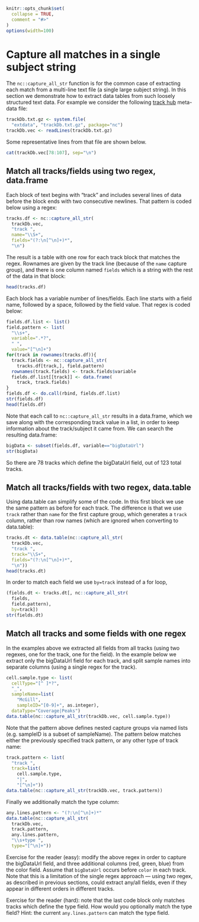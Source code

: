 <!--
%\VignetteEngine{knitr::knitr}
%\VignetteIndexEntry{vignette 2: capture all matches}
-->

```r
knitr::opts_chunk$set(
  collapse = TRUE,
  comment = "#>"
)
options(width=100)
```

# Capture all matches in a single subject string

The `nc::capture_all_str` function is for the common case of
extracting each match from a multi-line text file (a single large
subject string). In this section we demonstrate how to extract data
tables from such loosely structured text data. For example we consider
the following [track
hub](http://genome.cse.ucsc.edu/goldenPath/help/hgTrackHubHelp.html)
meta-data file:

```r
trackDb.txt.gz <- system.file(
  "extdata", "trackDb.txt.gz", package="nc")
trackDb.vec <- readLines(trackDb.txt.gz)
```

Some representative lines from that file are shown below.

```r
cat(trackDb.vec[78:107], sep="\n")
```

## Match all tracks/fields using two regex, data.frame

Each block of text begins with "track" and includes several lines of
data before the block ends with two consecutive newlines. That pattern
is coded below using a regex:

```r
tracks.df <- nc::capture_all_str(
  trackDb.vec, 
  "track ",
  name="\\S+",
  fields="(?:\n[^\n]+)*",
  "\n")
```

The result is a table with one row for each track block that matches
the regex. Rownames are given by the track line (because of the `name`
capture group), and there is one column named `fields` which is a
string with the rest of the data in that block:

```r
head(tracks.df)
```

Each block has a variable number of lines/fields. Each line starts
with a field name, followed by a space, followed by the field
value. That regex is coded below:

```r
fields.df.list <- list()
field.pattern <- list(
  "\\s+",
  variable=".*?",
  " ",
  value="[^\n]+")
for(track in rownames(tracks.df)){
  track.fields <- nc::capture_all_str(
    tracks.df[track,], field.pattern)
  rownames(track.fields) <- track.fields$variable
  fields.df.list[[track]] <- data.frame(
    track, track.fields)
}
fields.df <- do.call(rbind, fields.df.list)
str(fields.df)
head(fields.df)
```

Note that each call to `nc::capture_all_str` results in a data.frame,
which we save along with the corresponding track value in a list, in
order to keep information about the track/subject it came from. We can
search the resulting data.frame:

```r
bigData <- subset(fields.df, variable=="bigDataUrl")
str(bigData)
```

So there are 78 tracks which define the bigDataUrl field, out of
123 total tracks.

## Match all tracks/fields with two regex, data.table

Using data.table can simplify some of the code. In this first block we
use the same pattern as before for each track. The difference is that
we use `track` rather than `name` for the first capture group, which
generates a `track` column, rather than row names (which are ignored
when converting to data.table):

```r
tracks.dt <- data.table(nc::capture_all_str(
  trackDb.vec, 
  "track ",
  track="\\S+",
  fields="(?:\n[^\n]+)*",
  "\n"))
head(tracks.dt)
```

In order to match each field we use `by=track` instead of a for loop,

```r
(fields.dt <- tracks.dt[, nc::capture_all_str(
  fields,
  field.pattern),
  by=track])
str(fields.dt)
```

## Match all tracks and some fields with one regex

In the examples above we extracted all fields from all tracks (using
two regexes, one for the track, one for the field). In the example
below we extract only the bigDataUrl field for each track, and split
sample names into separate columns (using a single regex for the
track).

```r
cell.sample.type <- list(
  cellType="[^ ]*?",
  "_",
  sampleName=list(
    "McGill",
    sampleID="[0-9]+", as.integer),
  dataType="Coverage|Peaks")
data.table(nc::capture_all_str(trackDb.vec, cell.sample.type))
```

Note that the pattern above defines nested capture groups via named
lists (e.g. sampleID is a subset of sampleName). The pattern below
matches either the previously specified track pattern, or any other
type of track name:

```r
track.pattern <- list(
  "track ",
  track=list(
    cell.sample.type,
    "|",
    "[^\n]+"))
data.table(nc::capture_all_str(trackDb.vec, track.pattern))
```

Finally we additionally match the type column:

```r
any.lines.pattern <- "(?:\n[^\n]+)*"
data.table(nc::capture_all_str(
  trackDb.vec,
  track.pattern,
  any.lines.pattern,
  "\\s+type ",
  type="[^\n]+"))
```

Exercise for the reader (easy): modify the above regex in order to capture
the bigDataUrl field, and three additional columns (red, green, blue)
from the color field. Assume that `bigDataUrl` occurs before `color`
in each track. Note that this is a limitation of the single regex
approach --- using two regex, as described in previous sections, could
extract any/all fields, even if they appear in different orders in
different tracks.

Exercise for the reader (hard): note that the last code block only
matches tracks which define the type field. How would you optionally
match the type field? Hint: the current `any.lines.pattern` can match
the type field.